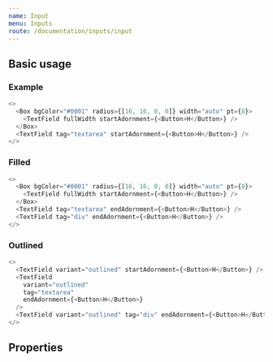 ```yaml
---
name: Input
menu: Inputs
route: /documentation/inputs/input
---
```



## Basic usage

### Example

```js live=true column=true
<>
  <Box bgColor="#0001" radius={[16, 16, 0, 0]} width="auto" pt={8}>
    <TextField fullWidth startAdornment={<Button>H</Button>} />
  </Box>
  <TextField tag="textarea" startAdornment={<Button>H</Button>} />
</>
```

### Filled

```js live=true column=true
<>
  <Box bgColor="#0001" radius={[16, 16, 0, 0]} width="auto" pt={8}>
    <TextField fullWidth startAdornment={<Button>H</Button>} />
  </Box>
  <TextField tag="textarea" endAdornment={<Button>H</Button>} />
  <TextField tag="div" endAdornment={<Button>H</Button>} />
</>
```

### Outlined

```js live=true  column=true
<>
  <TextField variant="outlined" startAdornment={<Button>H</Button>} />
  <TextField
    variant="outlined"
    tag="textarea"
    endAdornment={<Button>H</Button>}
  />
  <TextField variant="outlined" tag="div" endAdornment={<Button>H</Button>} />
</>
```

## Properties

<Props of={TextField} />
